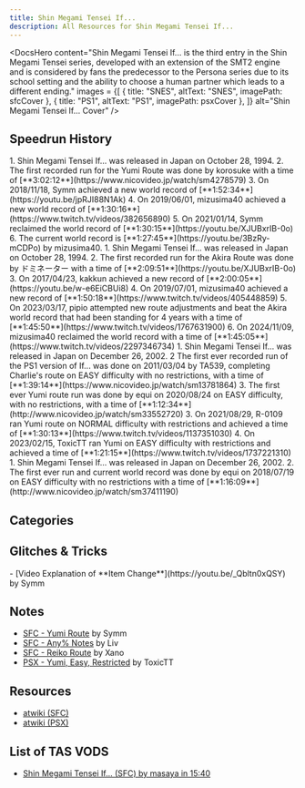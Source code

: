 ```yaml
---
title: Shin Megami Tensei If...
description: All Resources for Shin Megami Tensei If...
---
```



<DocsHero 
    content="Shin Megami Tensei If... is the third entry in the Shin Megami Tensei series, developed with an extension of the SMT2 engine and is considered by fans the predecessor to the Persona series due to its school setting and the ability to choose a human partner which leads to a different ending."
    images = {[
        {
            title: "SNES",
            altText: "SNES",
            imagePath: sfcCover
        },
        {
            title: "PS1",
            altText: "PS1",
            imagePath: psxCover
        },
    ]}
    alt="Shin Megami Tensei If... Cover"
/>

<LinkCard title="Leaderboards" href="https://www.speedrun.com/smtif" description="See all the submitted runs on Speedrun.com"/>

## Speedrun History

<Tabs>
    <TabItem label="SNES - Yumi">
        <Steps>
            1. Shin Megami Tensei If... was released in Japan on October 28, 1994.
            2. The first recorded run for the Yumi Route was done by korosuke with a time of [**3:02:12**](https://www.nicovideo.jp/watch/sm4278579)
            3. On 2018/11/18, Symm achieved a new world record of [**1:52:34**](https://youtu.be/jpRJI88N1Ak)
            4. On 2019/06/01, mizusima40 achieved a new world record of [**1:30:16**](https://www.twitch.tv/videos/382656890)
            5. On 2021/01/14, Symm reclaimed the world record of [**1:30:15**](https://youtu.be/XJUBxrIB-0o)
            6. The current world record is [**1:27:45**](https://youtu.be/3BzRy-mCDPo) by mizusima40.
        </Steps>
    </TabItem>
    <TabItem label="SNES - Akira">
        <Steps>
            1. Shin Megami Tensei If... was released in Japan on October 28, 1994.
            2. The first recorded run for the Akira Route was done by ドミネーター with a time of [**2:09:51**](https://youtu.be/XJUBxrIB-0o)
            3. On 2017/04/23, kakkun achieved a new record of [**2:00:05**](https://youtu.be/w-e6EiCBUi8)
            4. On 2019/07/01, mizusima40 achieved a new record of [**1:50:18**](https://www.twitch.tv/videos/405448859)
            5. On 2023/03/17, pipio attempted new route adjustments and beat the Akira world record that had been standing for 4 years with a time of [**1:45:50**](https://www.twitch.tv/videos/1767631900)
            6. On 2024/11/09, mizusima40 reclaimed the world record with a time of [**1:45:05**](https://www.twitch.tv/videos/2297346734)
        </Steps>
    </TabItem>
    <TabItem label="PS1 - Yumi">
        <Steps>
            1. Shin Megami Tensei If... was released in Japan on December 26, 2002.
            2  The first ever recorded run of the PS1 version of If... was done on 2011/03/04 by TA539, completing Charlie's route on EASY difficulty with no restrictions, with a time of [**1:39:14**](https://www.nicovideo.jp/watch/sm13781864)
            3. The first ever Yumi route run was done by equi on 2020/08/24 on EASY difficulty, with no restrictions, with a time of [**1:12:34**](http://www.nicovideo.jp/watch/sm33552720)
            3. On 2021/08/29, R-0109 ran Yumi route on NORMAL difficulty with restrictions and achieved a time of [**1:30:13**](https://www.twitch.tv/videos/1137351030)
            4. On 2023/02/15, ToxicTT ran Yumi on EASY difficulty with restrictions and achieved a time of [**1:21:15**](https://www.twitch.tv/videos/1737221310)
        </Steps>
    </TabItem>
    <TabItem label="PS1 - Akira">
        <Steps>
            1. Shin Megami Tensei If... was released in Japan on December 26, 2002.
            2. The first ever run and current world record was done by equi on 2018/07/19 on EASY difficulty with no restrictions with a time of [**1:16:09**](http://www.nicovideo.jp/watch/sm37411190)
        </Steps>
    </TabItem>
</Tabs>

## Categories

<CardGrid>
    <Card title="Yumi Route"></Card>
    <Card title="Reiko Route"></Card>
    <Card title="Charlie Route"></Card>
    <Card title="Akira Route"></Card>
    <Card title="All Partner"></Card>
    <Card title="Any%/Major Glitch"></Card>
</CardGrid>

## Glitches & Tricks
<Tabs>
    <TabItem label="SNES">
        - [Video Explanation of **Item Change**](https://youtu.be/_Qbltn0xQSY) by Symm
    </TabItem>
</Tabs>

## Notes
- [SFC - Yumi Route](https://docs.google.com/document/d/1L65JojSDJbEiVVBQ-FSBxCJw0uMcRcVbv6jdEgUpGrE/edit) by Symm
- [SFC - Any% Notes](https://docs.google.com/document/d/1CbioFKZGBdRYKP7O6mt7lJsCZt7TyXhzPdGMviKx_xM/edit) by Liv
- [SFC - Reiko Route](https://docs.google.com/document/d/1YpvgPHW_SpYpdvCj0CuOLuvmd4NqzXKR2NsSVXevTpk/edit) by Xano
- [PSX - Yumi, Easy, Restricted](https://docs.google.com/document/d/19GLRO2Fk64HxYN07SOGizfyd5l7uZNiVjtObR--hO74/edit) by ToxicTT

## Resources
- [atwiki (SFC)](https://w.atwiki.jp/shinmegamitenseiif/pages/16.html)
- [atwiki (PSX)](https://w.atwiki.jp/shinmegamitenseiif/pages/264.html)

## List of TAS VODS
- [Shin Megami Tensei If... (SFC) by masaya in 15:40](https://youtu.be/0apYerUf2Bg?si=vJSlI1Qk4LG29WTI)
